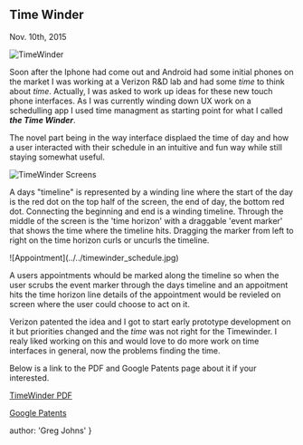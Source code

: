 
## Time Winder
<time>Nov. 10th, 2015</time>


![TimeWinder](../../unwinding.jpg)

Soon after the Iphone had come out and Android had some initial phones on the market I was working at a Verizon R&D lab and had some *time* to think about *time*. Actually, I was asked to work up ideas for these new touch phone interfaces. As I was currently winding down UX work on a schedulling app I used time managment as starting point for what I called ***the Time Winder***.

The novel part being in the way interface displaed the time of day and how a user interacted with their schedule in an intuitive and fun way while still staying somewhat useful.

![TimeWinder Screens](../../timewinder_screens.png)

A days "timeline" is represented by a winding line where the start of the day is the red dot on the top half of the screen, the end of day, the bottom red dot. Connecting the beginning and end is a winding timeline. Through the middle of the screen is the 'time horizon' with a draggable 'event marker' that shows the time where the timeline hits. Dragging the marker from left to right on the time horizon curls or uncurls the timeline.

<div class='pic_box'>
  ![Appointment](../../timewinder_schedule.jpg)

  A users appointments whould be marked along the timeline so when the user scrubs the event marker through the days timeline and an appoitment hits the time horizon line details of the appointment would be revieled on screen where the user could choose to act on it.
</div>

Verizon patented the idea and I got to start early prototype development on it but priorities changed and the *time* was not right for the Timewinder. I realy liked working on this and would love to do more work on time interfaces in general, now the problems finding the time.

Below is a link to the PDF and Google Patents page about it if your interested.

[TimeWinder PDF](./TimeWinder.pdf)

[Google Patents](https://patents.google.com/patent/US8522163B2/en?inventor=Greg+Johns)

  author: 'Greg Johns'
}

